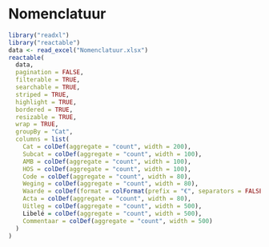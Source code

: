 # Nomenclatuur
```r
library("readxl")
library("reactable")
data <- read_excel("Nomenclatuur.xlsx")
reactable(
  data,
  pagination = FALSE,
  filterable = TRUE,
  searchable = TRUE,
  striped = TRUE,
  highlight = TRUE,
  bordered = TRUE,
  resizable = TRUE, 
  wrap = TRUE,
  groupBy = "Cat",
  columns = list(
    Cat = colDef(aggregate = "count", width = 200),
    Subcat = colDef(aggregate = "count", width = 100),
    AMB = colDef(aggregate = "count", width = 100),
    HOS = colDef(aggregate = "count", width = 100),
    Code = colDef(aggregate = "count", width = 80),
    Weging = colDef(aggregate = "count", width = 80),
    Waarde = colDef(format = colFormat(prefix = "€", separators = FALSE, digits = 2)),
    Acta = colDef(aggregate = "count", width = 80),
    Uitleg = colDef(aggregate = "count", width = 500),
    Libelé = colDef(aggregate = "count", width = 500),
    Commentaar = colDef(aggregate = "count", width = 500)
  )
)
```
